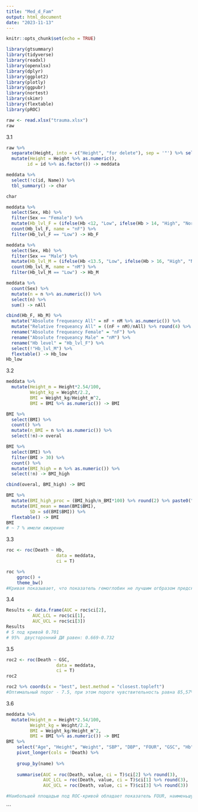 ```yaml
---
title: "Med_d_Fam"
output: html_document
date: "2023-11-13"
---
```


```r
knitr::opts_chunk$set(echo = TRUE)
```

```r
library(gtsummary)
library(tidyverse)
library(readxl)
library(openxlsx)
library(dplyr)
library(ggplot2)
library(plotly)
library(ggpubr)
library(nortest)
library(skimr)
library(flextable)
library(pROC)
```


```r
raw <- read.xlsx("trauma.xlsx")
raw
```

З.1
```r
raw %>%
  separate(Height, into = c("Height", "for delete"), sep = '"') %>% select(!c("for delete", "X1")) %>% 
  mutate(Height = Height %>% as.numeric(),
        id = id %>% as.factor()) -> meddata

meddata %>% 
  select(!c(id, Name)) %>%
  tbl_summary() -> char

char

```
```r
meddata %>%
  select(Sex, Hb) %>%
  filter(Sex == "Female") %>%
  mutate(Hb_lvl_F = (ifelse(Hb <12, "Low", ifelse(Hb > 14, "High", "Norm")))) %>%
  count(Hb_lvl_F, name = "nF") %>%
  filter(Hb_lvl_F == "Low") -> Hb_F

meddata %>%
  select(Sex, Hb) %>%
  filter(Sex == "Male") %>%
  mutate(Hb_lvl_M = (ifelse(Hb <13.5, "Low", ifelse(Hb > 16, "High", "Norm")))) %>%
  count(Hb_lvl_M, name = "nM") %>%
  filter(Hb_lvl_M == "Low") -> Hb_M

meddata %>%
  count(Sex) %>% 
  mutate(n = n %>% as.numeric()) %>%
  select(n) %>%
  sum() -> nAll

cbind(Hb_F, Hb_M) %>%
  mutate("Absolute frequeancy All" = nF + nM %>% as.numeric()) %>%
  mutate("Relative frequeancy All" = ((nF + nM)/nAll) %>% round(4) %>% `*` (100) %>% str_c("%")) %>%
  rename("Absolute frequeancy Female" = "nF") %>% 
  rename("Absolute frequeancy Male" = "nM") %>%
  rename("Hb level" = "Hb_lvl_F") %>%
  select(!"Hb_lvl_M") %>%
  flextable() -> Hb_low
Hb_low
```
З.2

```r
meddata %>%
  mutate(Height_m = Height*2.54/100, 
         Weight_kg = Weight/2.2,
         BMI = Weight_kg/Height_m^2,
         BMI = BMI %>% as.numeric()) -> BMI

BMI %>%
  select(BMI) %>%
  count() %>%
  mutate(n_BMI = n %>% as.numeric()) %>%
  select(!n)-> overal

BMI %>%
  select(BMI) %>%
  filter(BMI > 30) %>%
  count() %>%
  mutate(BMI_high = n %>% as.numeric()) %>%
  select(!n) -> BMI_high

cbind(overal, BMI_high) -> BMI

BMI %>%
  mutate(BMI_high_proc = (BMI_high/n_BMI*100) %>% round(2) %>% paste0("%")) %>%
  mutate(BMI_mean = mean(BMI$BMI),
         SD = sd(BMI$BMI)) %>%
  flextable() -> BMI
BMI
# ~ 7 % имели ожирение
```
З.3
```r
roc <- roc(Death ~ Hb, 
                   data = meddata,
                   ci = T)

roc %>% 
    ggroc() + 
    theme_bw()
#Кривая показывает, что показатель гемоглобин не лучшим огбразом предсказывает настубелние летального исхода в течние 24 часов
```

З.4
```r
Results <- data.frame(AUC = roc$ci[2], 
          AUC_LCL = roc$ci[1],
          AUC_UCL = roc$ci[3])
Results
# S под кривой 0.701
# 95%  двусторонний ДИ равен: 0.669-0.732
```

З.5
```r
roc2 <- roc(Death ~ GSC, 
                   data = meddata,
                   ci = T)
roc2

roc2 %>% coords(x = "best", best.method = "closest.topleft") 
#Оптимальный порог - 7.5, при этом пороге чувствительность равна 85,57%, а специфичность - 80,81%
```

3.6

```r
meddata %>%
  mutate(Height_m = Height*2.54/100, 
         Weight_kg = Weight/2.2,
         BMI = Weight_kg/Height_m^2,
         BMI = BMI %>% as.numeric()) -> BMI
BMI %>% 
    select("Age", "Height", "Weight", "SBP", "DBP", "FOUR", "GSC", "Hb", "BMI", "Death") %>% 
    pivot_longer(cols = !Death) %>% 
    
    group_by(name) %>% 
    
    summarise(AUC = roc(Death, value, ci = T)$ci[2] %>% round(3),
              AUC_LCL = roc(Death, value, ci = T)$ci[1] %>% round(3),
              AUC_UCL = roc(Death, value, ci = T)$ci[3] %>% round(3))

#Наибольшей площадью под ROC-кривой обладает показатель FOUR, наименьшую - Height. Чем выше площадь под ROC-кривой, тем лучше признак (количественный) позволяет диагностировать биномиальный признак, т.е. хорошо предсказывает вероятность летального исхода в течение 24 часов
```
```








